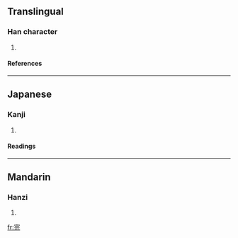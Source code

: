 ==Translingual==
===Han character===
{{Han char|rn=40|rad=宀|as=07|sn=10|four=|canj=十口一山 (JRMU)}}
# {{defn|Han|sort=宀07}}
====References====
{{Han ref|kx=0287.101|dkj=07180|dj=0568.080|hdz=20933.020|uh=5BBA|ud=23482}}
----
==Japanese==
===Kanji===
{{ja-kanji|grade=|rs=宀07}}
# {{defn|Japanese}} 
====Readings====
{{ja-readings|on=[[こう]] (kō)|kun=[[ひろい]] (hiroi)}}
----
==Mandarin==
===Hanzi===
{{cmn-hanzi|pin=[[huǎng]] (huang3)|wg=huang<sup>3</sup>}}
# {{defn|Mandarin}}

[[fr:宺]]